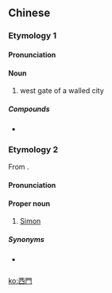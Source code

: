 {{also|西门}}
==Chinese==
{{zh-forms|s=西门}}

===Etymology 1===

====Pronunciation====
{{zh-pron
|m=xīmén
|c=sai1 mun4
|h=pfs=sî-mùn
|mn=se-mn̂g
|cat=n
}}

====Noun====
{{zh-noun}}

# {{lb|zh|archaic}} west gate of a walled city

=====Compounds=====
* {{zh-l|西門町}}

===Etymology 2===
From {{der|zh|grc|Σίμων}}.

====Pronunciation====
{{zh-pron
|m=Xīmén
|c=sai1 mun4
|h=pfs=Sî-mùn
|mn=Se-bûn
|cat=pn
}}

====Proper noun====
{{zh-proper noun}}

# [[Simon]]

=====Synonyms=====
* {{qualifier|Catholic}} {{zh-l|西滿}}

{{zh-cat|Biblical characters}}

[[ko:西門]]